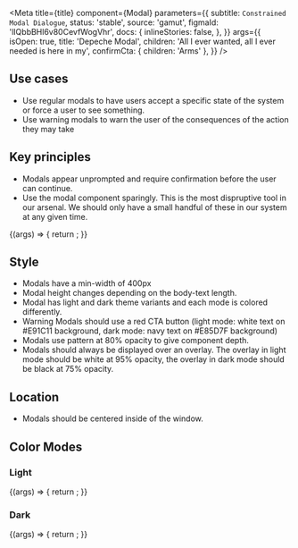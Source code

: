 
<Meta
  title={title}
  component={Modal}
  parameters={{
    subtitle: `Constrained Modal Dialogue`,
    status: 'stable',
    source: 'gamut',
    figmaId: 'lIQbbBHl6v80CevfWogVhr',
    docs: {
      inlineStories: false,
    },
  }}
  args={{
    isOpen: true,
    title: 'Depeche Modal',
    children: 'All I ever wanted, all I ever needed is here in my',
    confirmCta: { children: 'Arms' },
  }}
/>

## Use cases

- Use regular modals to have users accept a specific state of the system or force a user to see something.
- Use warning modals to warn the user of the consequences of the action they may take

## Key principles

- Modals appear unprompted and require confirmation before the user can continue.
- Use the modal component sparingly. This is the most dispruptive tool in our arsenal. We should only have a small handful of these in our system at any given time.

<Canvas>
  <Story name="Modal" height="600px">
    {(args) => {
      return <Modal {...args} />;
    }}
  </Story>
</Canvas>

<Props story="Modal" />

## Style

- Modals have a min-width of 400px
- Modal height changes depending on the body-text length.
- Modal has light and dark theme variants and each mode is colored differently.
- Warning Modals should use a red CTA button (light mode: white text on #E91C11 background, dark mode: navy text on #E85D7F background)
- Modals use pattern at 80% opacity to give component depth.
- Modals should always be displayed over an overlay. The overlay in light mode should be white at 95% opacity, the overlay in dark mode should be black at 75% opacity.

## Location

- Modals should be centered inside of the window.

## Color Modes

### Light

<Canvas>
  <Story name="Light" height="600px">
    {(args) => {
      return <Modal {...args} />;
    }}
  </Story>
</Canvas>

### Dark

<Canvas>
  <Story name="Dark" height="600px" args={{ mode: 'dark' }}>
    {(args) => {
      return <Modal {...args} />;
    }}
  </Story>
</Canvas>
